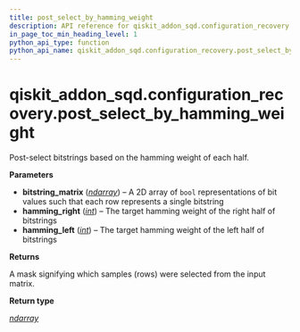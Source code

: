 ```yaml
---
title: post_select_by_hamming_weight
description: API reference for qiskit_addon_sqd.configuration_recovery.post_select_by_hamming_weight
in_page_toc_min_heading_level: 1
python_api_type: function
python_api_name: qiskit_addon_sqd.configuration_recovery.post_select_by_hamming_weight
---
```


<span id="qiskit-addon-sqd-configuration-recovery-post-select-by-hamming-weight" />

# qiskit\_addon\_sqd.configuration\_recovery.post\_select\_by\_hamming\_weight

<Function id="qiskit_addon_sqd.configuration_recovery.post_select_by_hamming_weight" isDedicatedPage={true} github="https://github.com/Qiskit/qiskit-addon-sqd/tree/main/qiskit_addon_sqd/configuration_recovery.py#L34-L58" signature="post_select_by_hamming_weight(bitstring_matrix, *, hamming_right, hamming_left)">
  Post-select bitstrings based on the hamming weight of each half.

  **Parameters**

  *   **bitstring\_matrix** ([*ndarray*](https://numpy.org/doc/stable/reference/generated/numpy.ndarray.html#numpy.ndarray "(in NumPy v2.1)")) – A 2D array of `bool` representations of bit values such that each row represents a single bitstring
  *   **hamming\_right** ([*int*](https://docs.python.org/3/library/functions.html#int "(in Python v3.13)")) – The target hamming weight of the right half of bitstrings
  *   **hamming\_left** ([*int*](https://docs.python.org/3/library/functions.html#int "(in Python v3.13)")) – The target hamming weight of the left half of bitstrings

  **Returns**

  A mask signifying which samples (rows) were selected from the input matrix.

  **Return type**

  [*ndarray*](https://numpy.org/doc/stable/reference/generated/numpy.ndarray.html#numpy.ndarray "(in NumPy v2.1)")
</Function>

